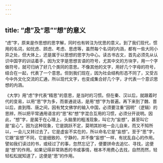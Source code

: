 ```yaml
---
---
---
```

title: “虑”及“思”“想”的意义
---




“虑”字，原来是作思想的思字解，同时也有转注为忧思的意义。到了我们现代，惯用的名词，如忧虑、顾虑、考虑、思虑等，虽然每个名词的内涵，都有一些大同小异之处，但大体上，还是属于以思想的思字为中心。读古书古文，首先必须先从认识中国字的训诂着手，因为文字是思想言语的符号，尤其中文的方块字，用一个字做符号，就可归纳了好几个类同的意思。不像其他的文字，用好几个字母的符号，结合在一起，代表了一个意思。但到我们现在，因为社会结构形态不同了，又受古今中外文化交流的汇通，所以现代文字，也变成集合好几个字，才代表一个意识思想的内涵。

《大学》用“虑”字代表“精思”的意思，是当时的习惯。但在秦、汉以后，就跟着时代的变易，以用“思”字为多，而普通说话，是用“想”字为普遍。再下来到了魏、晋以后，直到隋、唐之间，因有梵文佛学的输入中国，必须要注重“因明”（逻辑）的思辨，所以把平常通用语言的“思”和“想”字混合互用的习惯，必须分开说明。因此，“想”字，是属于在心理上，头脑里的粗浅现象，叫它为“妄想”，甚至叫它是“妄心”。因为这种现象，它是跳跃不定，莫明其妙地一会儿自来，而又不知所以，一会儿又转过去了。它是虚妄不实在的，所以命名它是“妄想”。至于“思”字，它跟“妄想”不同，它是细致的、宁静的，并不像“妄想”一样，有扰乱自心的作用。譬如我们读过的书，或经过了的事，忽然忘记了，便要拼命去追忆、寻找，这便是“想”的作用。如果记得非常熟悉的书或事情，根本不用费心去找，自然而然，轻轻松松就知道了，这便是“思”的作用。
